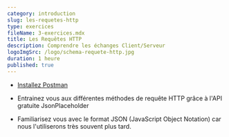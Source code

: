 ```yaml
---
category: introduction
slug: les-requetes-http
type: exercices
fileName: 3-exercices.mdx
title: Les Requêtes HTTP
description: Comprendre les échanges Client/Serveur
logoImgSrc: /logo/schema-requete-http.jpg
duration: 1 heure
published: true
---
```





- [Installez Postman](https://www.postman.com/)

- Entrainez vous aux différentes méthodes de requête HTTP grâce à l'API gratuite JsonPlaceholder

- Familiarisez vous avec le format JSON (JavaScript Object Notation) car nous l'utiliserons très souvent plus tard.